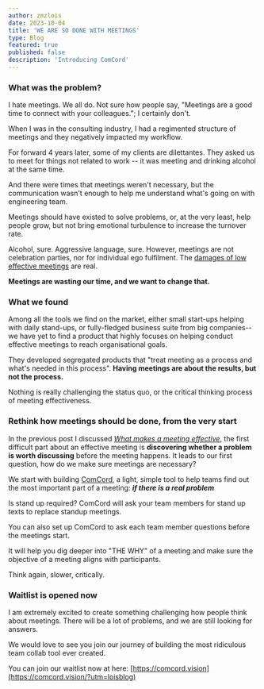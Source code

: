 ```yaml
---
author: zmzlois
date: 2023-10-04
title: 'WE ARE SO DONE WITH MEETINGS'
type: Blog
featured: true
published: false
description: 'Introducing ComCord'
---
```


### What was the problem?

I hate meetings. We all do. Not sure how people say, "Meetings are a good time to connect with your colleagues."; I certainly don't.

When I was in the consulting industry, I had a regimented structure of meetings and they negatively impacted my workflow.

For forward 4 years later, some of my clients are dilettantes. They asked us to meet for things not related to work -- it was meeting and drinking alcohol at the same time.

And there were times that meetings weren't necessary, but the communication wasn't enough to help me understand what's going on with engineering team.

Meetings should have existed to solve problems, or, at the very least, help people grow, but not bring emotional turbulence to increase the turnover rate.

Alcohol, sure. Aggressive language, sure. However, meetings are not celebration parties, nor for individual ego fulfilment. The [damages of low effective meetings](/blogs/damages-of-low-effective-meetings) are real.

__Meetings are wasting our time, and we want to change that.__

### What we found

Among all the tools we find on the market, either small start-ups helping with daily stand-ups, or fully-fledged business suite from big companies--we have yet to find a product that highly focuses on helping conduct effective meetings to reach organisational goals.

They developed segregated products that "treat meeting as a process and what's needed in this process". **Having meetings are about the results, but not the process.**

Nothing is really challenging the status quo, or the critical thinking process of meeting effectiveness.

### Rethink how meetings should be done, from the very start

In the previous post I discussed _[What makes a meeting effective](/blogs/effective-meetings)_, the first difficult part about an effective meeting is __discovering whether a problem is worth discussing__ before the meeting happens. It leads to our first question, how do we make sure meetings are necessary?

We start with building [ComCord](https://comcord.vision/?utm=loisblog), a light, simple tool to help teams find out the most important part of a meeting: _**if there is a real problem**_

Is stand up required? ComCord will ask your team members for stand up texts to replace standup meetings.

You can also set up ComCord to ask each team member questions before the meetings start.

It will help you dig deeper into "THE WHY" of a meeting and make sure the objective of a meeting aligns with participants.

Think again, slower, critically.

### Waitlist is opened now

I am extremely excited to create something challenging how people think about meetings. There will be a lot of problems, and we are still looking for answers.

We would love to see you join our journey of building the most ridiculous team collab tool ever created.

You can join our waitlist now at here: [https://comcord.vision](https://comcord.vision/?utm=loisblog)